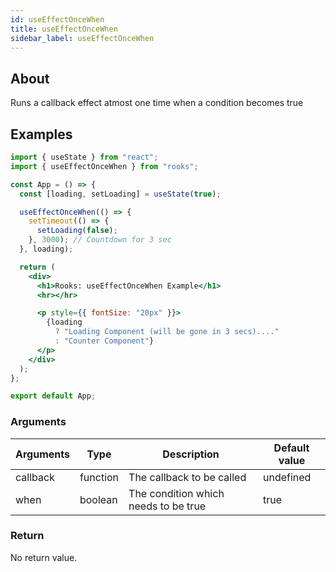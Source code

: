 ```yaml
---
id: useEffectOnceWhen
title: useEffectOnceWhen
sidebar_label: useEffectOnceWhen
---
```


## About

Runs a callback effect atmost one time when a condition becomes true

[//]: # "Main"

## Examples

```jsx
import { useState } from "react";
import { useEffectOnceWhen } from "rooks";

const App = () => {
  const [loading, setLoading] = useState(true);

  useEffectOnceWhen(() => {
    setTimeout(() => {
      setLoading(false);
    }, 3000); // Countdown for 3 sec
  }, loading);

  return (
    <div>
      <h1>Rooks: useEffectOnceWhen Example</h1>
      <hr></hr>

      <p style={{ fontSize: "20px" }}>
        {loading
          ? "Loading Component (will be gone in 3 secs)...."
          : "Counter Component"}
      </p>
    </div>
  );
};

export default App;
```

### Arguments

| Arguments | Type     | Description                          | Default value |
| --------- | -------- | ------------------------------------ | ------------- |
| callback  | function | The callback to be called            | undefined     |
| when      | boolean  | The condition which needs to be true | true          |

### Return

No return value.
